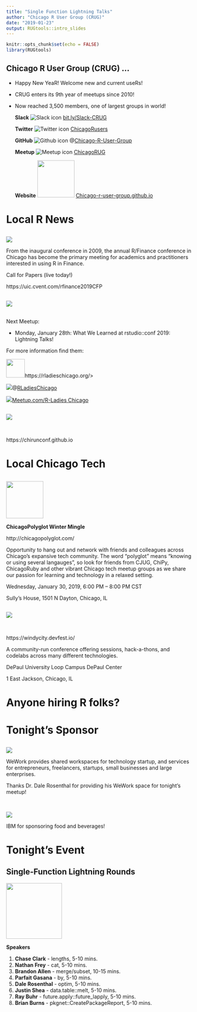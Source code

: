 ```yaml
---
title: "Single Function Lightning Talks"
author: "Chicago R User Group (CRUG)"
date: "2019-01-23"
output: RUGtools::intro_slides
---
```



```r
knitr::opts_chunk$set(echo = FALSE)
library(RUGtools)
```

## Chicago R User Group (CRUG) ...

- Happy New YeaR! Welcome new and current useRs! 
- CRUG enters its 9th year of meetups since 2010!
- Now reached 3,500 members, one of largest groups in world!

    **Slack**
    ![Slack icon](images/slack_50x50.png) 
    [bit.ly/Slack-CRUG](http://bit.ly/Slack-CRUG)

    **Twitter**
    ![Twitter icon](images/twitter50x41.png)
    [ChicagoRusers](https://twitter.com/ChicagoRusers)

    **GitHub**
    ![Github icon](images/GitHub-Mark.png)
    @[Chicago-R-User-Group](https://github.com/Chicago-R-User-Group)

    **Meetup**
    ![Meetup icon](images/m_swarm_50x50.png)
    [ChicagoRUG](https://www.meetup.com/ChicagoRUG/)

    **Website**
    <img src="images/header-background.png" width="100px">
    [Chicago-r-user-group.github.io](https://chicago-r-user-group.github.io/)

# Local R News

## 
![](images/rfinance_conf.png)
<br/>

From the inaugural conference in 2009, the annual R/Finance conference in Chicago has become the primary meeting for academics and practitioners interested in using R in Finance.

Call for Papers (live today!)

https://uic.cvent.com/rfinance2019CFP


## 
![](images/rladies-chicago_banner.jpg)

<br/>
Next Meetup: 

- Monday, January 28th: What We Learned at rstudio::conf 2019: Lightning Talks!

For more information find them:

<img src="images/R-LadiesGlobal.png" width="50px"/>https://rladieschicago.org/>

![](images/twitter50x41.png)@[RLadiesChicago](https://twitter.com/RLadiesChicago)

![](images/m_swarm_50x50.png)[Meetup.com/R-Ladies Chicago](https://www.meetup.com/rladies-chicago/)

##
![](images/RUnconference.png)

<br/>

https://chirunconf.github.io

# Local Chicago Tech

## 
<img src="images/ChicagoPolygot.jpg" width="100px"/>

**ChicagoPolyglot Winter Mingle**

http://chicagopolyglot.com/

Opportunity to hang out and network with friends and colleagues across Chicago's expansive tech community. The word "polyglot" means "knowing or using several langauges", so look for friends from CJUG, ChiPy, ChicagoRuby and other vibrant Chicago tech meetup groups as we share our passion for learning and technology in a relaxed setting.

Wednesday, January 30, 2019, 6:00 PM – 8:00 PM CST

Sully's House, 1501 N Dayton, Chicago, IL

## 
![](images/WindyCityDevFest.jpeg)

<br/>

https://windycity.devfest.io/

A community-run conference offering sessions, hack-a-thons, and codelabs across many different technologies.

DePaul University Loop Campus DePaul Center

1 East Jackson, Chicago, IL



# Anyone hiring R folks? 

# Tonight's Sponsor

## 
![](images/wework.png)

WeWork provides shared workspaces for technology startup, and services for entrepreneurs, freelancers, startups, small businesses and large enterprises. 

Thanks Dr. Dale Rosenthal for providing his WeWork space for tonight's meetup!

<br/>

![](images/IBM-Logo.jpeg)


IBM for sponsoring food and beverages!


# Tonight's Event

## Single-Function Lightning Rounds

<img src="images/function.png" width="150px"/>

**Speakers**

1. **Chase Clark** - lengths, 5-10 mins.
2. **Nathan Frey** - cat, 5-10 mins.
3. **Brandon Allen** - merge/subset, 10-15 mins.
4. **Parfait Gasana** - by, 5-10 mins.
5. **Dale Rosenthal** - optim, 5-10 mins.
6. **Justin Shea** - data.table::melt, 5-10 mins.
7. **Ray Buhr** - future.apply::future_lapply, 5-10 mins.
8. **Brian Burns** - pkgnet::CreatePackageReport, 5-10 mins. 







